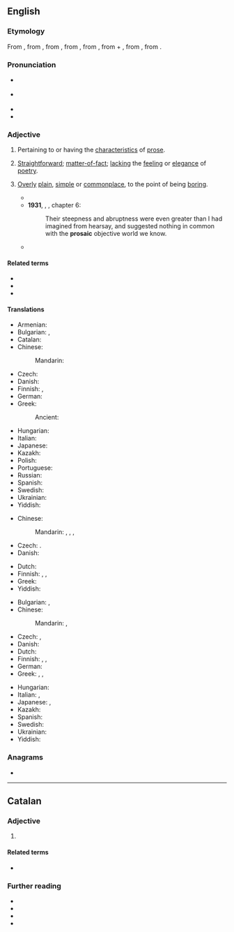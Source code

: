==English==
{{was wotd|2009|April|16}}

===Etymology===
From {{der|en|frm|prosaïque}}, from {{der|en|ML.|prosaicus||in prose}}, from {{der|en|la|prosa||prose}}, from {{m|la|prorsus||straightforward, in prose}}, from {{der|en|itc-ola|provorsus||straight ahead}}, from {{m|la|pro-||forward}} + {{m|la|vorsus||turned}}, from {{m|la|vertō||to turn}}, from {{der|en|ine-pro|*wer-||to turn, to bend}}.

===Pronunciation===
* {{a|UK}} {{IPA|en|/pɹəʊˈzeɪ.ɪk/}}
* {{a|US}} {{IPA|en|/pɹoʊˈzeɪ.ɪk/}}
* {{audio|en|en-us-prosaic.ogg|Audio (US)}}
* {{rhymes|en|eɪɪk|s=3}}

===Adjective===
{{en-adj}}

# Pertaining to or having the [[characteristic]]s of [[prose]].
#: {{ant|en|poetic}}
#: {{ux|en|The tenor of Eliot's '''prosaic''' work differs greatly from that of his poetry.}}
# {{lb|en|of writing or speaking}} [[straightforward|Straightforward]]; [[matter-of-fact]]; [[lacking]] the [[feeling]] or [[elegance]] of [[poetry]].
#: {{ux|en|I was simply making the '''prosaic''' point that we are running late.}}
# {{lb|en|main usage|usually of writing or speaking but also [[figurative]]}} [[overly|Overly]] [[plain]], [[simple]] or [[commonplace]], to the point of being [[boring]].
#: {{syn|en|humdrum|dull|unimaginative|Thesaurus:boring}}
#: {{ux|en|His account of the incident was so '''prosaic''' that I nodded off while reading it.}}
#: {{ux|en|She lived a '''prosaic''' life.}}
#* {{RQ:Thackeray Pendennis||passage=Our people are the most '''prosaic''' in the world, but the most faithful; and with curious reverence we keep up and transmit, from generation to generation, the superstition of what we call the education of a gentleman.|3}}
#* '''1931''', {{w|H. P. Lovecraft}}, ''{{w|The Whisperer in Darkness}}'', chapter 6:
#*: Their steepness and abruptness were even greater than I had imagined from hearsay, and suggested nothing in common with the '''prosaic''' objective world we know.
#* {{quote-journal|en|author=Daniel Taylor|title=Real Madrid win Champions League as Cristiano Ronaldo double defeats Juv|work={{w|The Guardian}} (London)|date=3 June 2017|url=https://www.theguardian.com/football/2017/jun/03/juventus-real-madrid-champions-league-final-match-report
|passage=Ultimately, though, the more '''prosaic''' goals carried the greater significance in this contest. Madrid have managed only one clean sheet on their way to winning this competition.}}

====Related terms====
* {{l|en|prosaically}}
* {{l|en|prosaicness}}
* {{l|en|prose}}

====Translations====
{{trans-top|pertaining to or having the characteristics of prose}}
* Armenian: {{t+|hy|արձակ}}
* Bulgarian: {{t+|bg|прозаичен}}, {{t|bg|написан в проза}}
* Catalan: {{t|ca|prosaic}}
* Chinese:
*: Mandarin: {{t|cmn|[[散文|散文式的]]|tr=sǎnwénshì de}}
* Czech: {{t+|cs|prozaický}}
* Danish: {{t|da|prosaisk}}
* Finnish: {{t+|fi|proosallinen}}, {{t+|fi|proosa|alt=proosa-}}
* German: {{t+|de|prosaisch}}
* Greek: {{t+|el|πεζός|m}}
*: Ancient: {{t|grc|πεζός}}
{{trans-mid}}
* Hungarian: {{t+|hu|prózai}}
* Italian: {{t|it|prosastico}}
* Japanese: {{t|ja|[[散文|散文的な]]|tr=さんぶんてきな, sanbunteki na}}
* Kazakh: {{t|kk|прозалық}}
* Polish: {{t+|pl|prozaiczny}}
* Portuguese: {{t+|pt|prosaico}}
* Russian: {{t+|ru|прозаический}}
* Spanish: {{t+|es|prosaico}}
* Swedish: {{t+|sv|prosaisk}} {{qualifier|rare}}
* Ukrainian: {{t|uk|прозаї́чний}}
* Yiddish: {{t|yi|פּראָזאַיִש}}
{{trans-bottom}}

{{trans-top|straightforward; matter-of-fact; lacking the feeling or elegance of poetry}}
* Chinese:
*: Mandarin: {{t|cmn|[[就]][[事]][[論]][[事]][[的]]}}, {{t|cmn|[[就]][[事]][[论]][[事]][[的]]|tr=jiù shì lùn shì de}}, {{t|cmn|[[不]][[帶]][[感情]][[的]]}}, {{t|cmn|[[不]][[带]][[感情]][[的]]|tr=bù dài gǎnqíng de}}
* Czech: {{t+|cs|prozaický}}. {{t|cs|střízlivý}}
* Danish: {{t|da|prosaisk}}
{{trans-mid}}
* Dutch: {{t+|nl|prozaïsch}}
* Finnish: {{t+|fi|proosallinen}}, {{t+|fi|arkipäiväinen}}, {{t+|fi|ikävä}}
* Greek: {{t+|el|πεζός}}
* Yiddish: {{t|yi|פּראָזאַיִש}}
{{trans-bottom}}

{{trans-top|overly plain or simple, to the point of being boring; humdrum}}
* Bulgarian: {{t+|bg|прозаичен}}, {{t+|bg|безинтересен}}
* Chinese:
*: Mandarin: {{t|cmn|[[平淡|平淡的]]|tr=píngdàn de}}, {{t|cmn|[[乏味|乏味的]]|tr=fáwèi de}}
* Czech: {{t+|cs|všední}}, {{t+|cs|jednotvárný}}
* Danish: {{t|da|prosaisk}}
* Dutch: {{t+|nl|prozaïsch}}
* Finnish: {{t+|fi|proosallinen}}, {{t+|fi|arkipäiväinen}}, {{t+|fi|tylsä}}
* German: {{t+|de|prosaisch}}
* Greek: {{t+|el|κοινότοπος}}, {{t+|el|πεζός}}, {{t+|el|τετριμμένος}}
{{trans-mid}}
* Hungarian: {{t+|hu|prózai}}
* Italian: {{t+|it|prosaico}}, {{t|it|terra terra}}
* Japanese: {{t|ja|[[退屈|退屈な]]|tr=たいくつな, taikutsu na}}, {{t|ja|[[単調|単調な]]|tr=たんちょうな, tanchō na}}
* Kazakh: {{t|kk|бірсарынды}}
* Spanish: {{t+|es|prosaico}}
* Swedish: {{t+|sv|prosaisk}}
* Ukrainian: {{t|uk|прозаї́чний}}
* Yiddish: {{t|yi|פּראָזאַיִש}}
{{trans-bottom}}

===Anagrams===
* {{anagrams|en|a=acioprs|Caprios|ipocras|picaros}}

----

==Catalan==

===Adjective===
{{ca-adj}}

# {{l|en|prosaic}}

====Related terms====
* {{l|ca|prosa}}

===Further reading===
* {{R:IEC2}}
* {{R:GDLC}}
* {{R:DNV}}
* {{R:DCVB}}